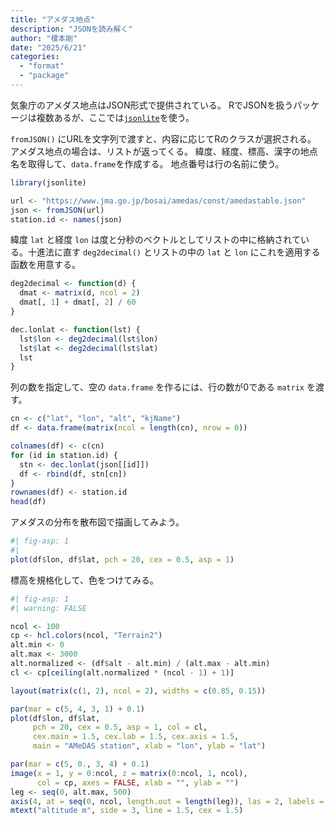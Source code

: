 ```yaml
---
title: "アメダス地点"
description: "JSONを読み解く"
author: "榎本剛"
date: "2025/6/21"
categories:
  - "format"
  - "package"
---
```


気象庁のアメダス地点はJSON形式で提供されている。
RでJSONを扱うパッケージは複数あるが、ここでは[`jsonlite`](https://cran.r-project.org/web/packages/jsonlite/)を使う。

`fromJSON()` にURLを文字列で渡すと、内容に応じてRのクラスが選択される。
アメダス地点の場合は、リストが返ってくる。
緯度、経度、標高、漢字の地点名を取得して、`data.frame`を作成する。
地点番号は行の名前に使う。

```r
library(jsonlite)

url <- "https://www.jma.go.jp/bosai/amedas/const/amedastable.json"
json <- fromJSON(url)
station.id <- names(json)
```

緯度 `lat` と経度 `lon` は度と分秒のベクトルとしてリストの中に格納されている。十進法に直す `deg2decimal()` とリストの中の `lat` と `lon` にこれを適用する函数を用意する。

```r
deg2decimal <- function(d) {
  dmat <- matrix(d, ncol = 2)
  dmat[, 1] + dmat[, 2] / 60
}

dec.lonlat <- function(lst) {
  lst$lon <- deg2decimal(lst$lon)
  lst$lat <- deg2decimal(lst$lat)
  lst
}
```

列の数を指定して、空の `data.frame` を作るには、行の数が0である `matrix` を渡す。

```r
cn <- c("lat", "lon", "alt", "kjName")
df <- data.frame(matrix(ncol = length(cn), nrow = 0))

colnames(df) <- c(cn)
for (id in station.id) {
  stn <- dec.lonlat(json[[id]])
  df <- rbind(df, stn[cn])
}
rownames(df) <- station.id
head(df)
```

アメダスの分布を散布図で描画してみよう。

```r
#| fig-asp: 1
#| 
plot(df$lon, df$lat, pch = 20, cex = 0.5, asp = 1)
```

標高を規格化して、色をつけてみる。

```r
#| fig-asp: 1
#| warning: FALSE

ncol <- 100
cp <- hcl.colors(ncol, "Terrain2")
alt.min <- 0
alt.max <- 3000
alt.normalized <- (df$alt - alt.min) / (alt.max - alt.min)
cl <- cp[ceiling(alt.normalized * (ncol - 1) + 1)]

layout(matrix(c(1, 2), ncol = 2), widths = c(0.85, 0.15))

par(mar = c(5, 4, 3, 1) + 0.1)
plot(df$lon, df$lat,
     pch = 20, cex = 0.5, asp = 1, col = cl,
     cex.main = 1.5, cex.lab = 1.5, cex.axis = 1.5,
     main = "AMeDAS station", xlab = "lon", ylab = "lat")

par(mar = c(5, 0., 3, 4) + 0.1)
image(x = 1, y = 0:ncol, z = matrix(0:ncol, 1, ncol),
      col = cp, axes = FALSE, xlab = "", ylab = "")
leg <- seq(0, alt.max, 500)
axis(4, at = seq(0, ncol, length.out = length(leg)), las = 2, labels = leg, cex.axis = 1.5)
mtext("altitude m", side = 3, line = 1.5, cex = 1.5)
```


